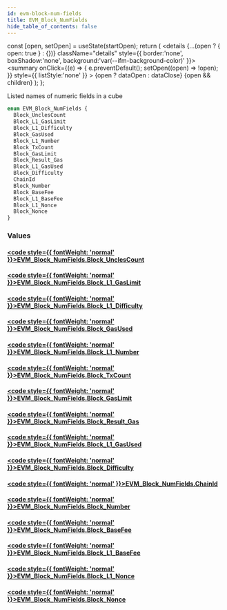 ```yaml
---
id: evm-block-num-fields
title: EVM_Block_NumFields
hide_table_of_contents: false
---
```







  const [open, setOpen] = useState(startOpen);
  return (
    <details {...(open ? { open: true } : {})} className="details" style={{ border:'none', boxShadow:'none', background:'var(--ifm-background-color)' }}>
      <summary
        onClick={(e) => {
          e.preventDefault();
          setOpen((open) => !open);
        }}
        style={{ listStyle:'none' }}
      >
      {open ? dataOpen : dataClose}
      </summary>
      {open && children}
    </details>
  );
};




Listed names of numeric fields in a cube


```graphql
enum EVM_Block_NumFields {
  Block_UnclesCount
  Block_L1_GasLimit
  Block_L1_Difficulty
  Block_GasUsed
  Block_L1_Number
  Block_TxCount
  Block_GasLimit
  Block_Result_Gas
  Block_L1_GasUsed
  Block_Difficulty
  ChainId
  Block_Number
  Block_BaseFee
  Block_L1_BaseFee
  Block_L1_Nonce
  Block_Nonce
}
```




### Values

#### [<code style={{ fontWeight: 'normal' }}>EVM_Block_NumFields.<b>Block_UnclesCount</b></code>](#) 
> 
> 

#### [<code style={{ fontWeight: 'normal' }}>EVM_Block_NumFields.<b>Block_L1_GasLimit</b></code>](#) 
> 
> 

#### [<code style={{ fontWeight: 'normal' }}>EVM_Block_NumFields.<b>Block_L1_Difficulty</b></code>](#) 
> 
> 

#### [<code style={{ fontWeight: 'normal' }}>EVM_Block_NumFields.<b>Block_GasUsed</b></code>](#) 
> 
> 

#### [<code style={{ fontWeight: 'normal' }}>EVM_Block_NumFields.<b>Block_L1_Number</b></code>](#) 
> 
> 

#### [<code style={{ fontWeight: 'normal' }}>EVM_Block_NumFields.<b>Block_TxCount</b></code>](#) 
> 
> 

#### [<code style={{ fontWeight: 'normal' }}>EVM_Block_NumFields.<b>Block_GasLimit</b></code>](#) 
> 
> 

#### [<code style={{ fontWeight: 'normal' }}>EVM_Block_NumFields.<b>Block_Result_Gas</b></code>](#) 
> 
> 

#### [<code style={{ fontWeight: 'normal' }}>EVM_Block_NumFields.<b>Block_L1_GasUsed</b></code>](#) 
> 
> 

#### [<code style={{ fontWeight: 'normal' }}>EVM_Block_NumFields.<b>Block_Difficulty</b></code>](#) 
> 
> 

#### [<code style={{ fontWeight: 'normal' }}>EVM_Block_NumFields.<b>ChainId</b></code>](#) 
> 
> 

#### [<code style={{ fontWeight: 'normal' }}>EVM_Block_NumFields.<b>Block_Number</b></code>](#) 
> 
> 

#### [<code style={{ fontWeight: 'normal' }}>EVM_Block_NumFields.<b>Block_BaseFee</b></code>](#) 
> 
> 

#### [<code style={{ fontWeight: 'normal' }}>EVM_Block_NumFields.<b>Block_L1_BaseFee</b></code>](#) 
> 
> 

#### [<code style={{ fontWeight: 'normal' }}>EVM_Block_NumFields.<b>Block_L1_Nonce</b></code>](#) 
> 
> 

#### [<code style={{ fontWeight: 'normal' }}>EVM_Block_NumFields.<b>Block_Nonce</b></code>](#) 
> 
> 



